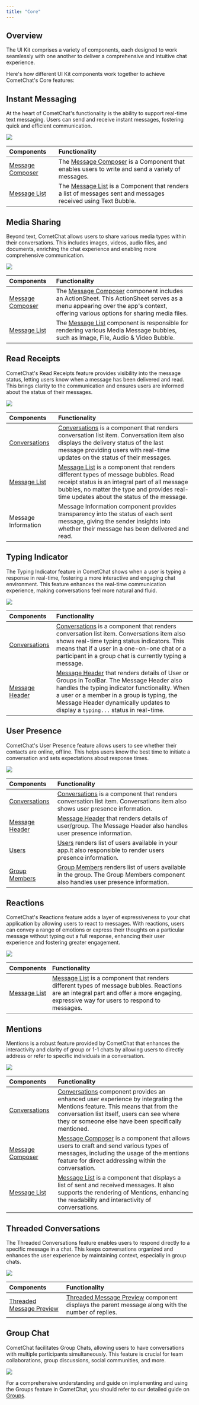 ```yaml
---
title: "Core"
---
```


## Overview

The UI Kit comprises a variety of components, each designed to work seamlessly with one another to deliver a comprehensive and intuitive chat experience.

Here's how different UI Kit components work together to achieve CometChat's Core features:

## Instant Messaging

At the heart of CometChat's functionality is the ability to support real-time text messaging. Users can send and receive instant messages, fostering quick and efficient communication.

<Frame>
  <img src="/images/94312eb7-intro_web_screens-7ee27b256c54ea069273e198ec2aad4e.png" />
</Frame>

| Components                                              | Functionality                                                                                                                                    |
| :------------------------------------------------------- | :------------------------------------------------------------------------------------------------------------------------------------------------ |
| [Message Composer](/ui-kit/react/message-composer) | The [Message Composer](/ui-kit/react/message-composer) is a Component that enables users to write and send a variety of messages.           |
| [Message List](/ui-kit/react/message-list)         | The [Message List](/ui-kit/react/message-list) is a Component that renders a list of messages sent and messages received using Text Bubble. |

## Media Sharing

Beyond text, CometChat allows users to share various media types within their conversations. This includes images, videos, audio files, and documents, enriching the chat experience and enabling more comprehensive communication.

<Frame>
  <img src="/images/56d32794-feature_media_sharing_web_screens-85d19aa1d4efea1f5bfec8a718e67d1c.png" />
</Frame>

| Components                                              | Functionality                                                                                                                                                                                                        |
| :------------------------------------------------------- | :-------------------------------------------------------------------------------------------------------------------------------------------------------------------------------------------------------------------- |
| [Message Composer](/ui-kit/react/message-composer) | The [Message Composer](/ui-kit/react/message-composer) component includes an ActionSheet. This ActionSheet serves as a menu appearing over the app's context, offering various options for sharing media files. |
| [Message List](/ui-kit/react/message-list)         | The [Message List](/ui-kit/react/message-list) component is responsible for rendering various Media Message bubbles, such as Image, File, Audio & Video Bubble.                                                 |

## Read Receipts

CometChat's Read Receipts feature provides visibility into the message status, letting users know when a message has been delivered and read. This brings clarity to the communication and ensures users are informed about the status of their messages.

<Frame>
  <img src="/images/bf16bef1-feature_read_receipt_web_screens-68fddd4e39d86dfcb7d41b5e945dcdc3.png" />
</Frame>

| Components                                        | Functionality                                                                                                                                                                                                                                                      |
| :------------------------------------------------- | :------------------------------------------------------------------------------------------------------------------------------------------------------------------------------------------------------------------------------------------------------------------ |
| [Conversations](/ui-kit/react/conversations) | [Conversations](/ui-kit/react/conversations) is a component that renders conversation list item. Conversation item also displays the delivery status of the last message providing users with real-time updates on the status of their messages.              |
| [Message List](/ui-kit/react/message-list)   | [Message List](/ui-kit/react/message-list) is a component that renders different types of message bubbles. Read receipt status is an integral part of all message bubbles, no matter the type and provides real-time updates about the status of the message. |
| Message Information                               | Message Information component provides transparency into the status of each sent message, giving the sender insights into whether their message has been delivered and read.                                                                                       |

## Typing Indicator

The Typing Indicator feature in CometChat shows when a user is typing a response in real-time, fostering a more interactive and engaging chat environment. This feature enhances the real-time communication experience, making conversations feel more natural and fluid.

<Frame>
  <img src="/images/5de16f7b-feature_typing_indicator_web_screens-da2f83292de9815655d0b5b0ff6fef6f.png" />
</Frame>

| Components                                          | Functionality                                                                                                                                                                                                                                                                                                 |
| :--------------------------------------------------- | :------------------------------------------------------------------------------------------------------------------------------------------------------------------------------------------------------------------------------------------------------------------------------------------------------------- |
| [Conversations](/ui-kit/react/conversations)   | [Conversations](/ui-kit/react/conversations) is a component that renders conversation list item. Conversations item also shows real-time typing status indicators. This means that if a user in a one-on-one chat or a participant in a group chat is currently typing a message.                        |
| [Message Header](/ui-kit/react/message-header) | [Message Header](/ui-kit/react/message-header) that renders details of User or Groups in ToolBar. The Message Header also handles the typing indicator functionality. When a user or a member in a group is typing, the Message Header dynamically updates to display a `typing...` status in real-time. |

## User Presence

CometChat's User Presence feature allows users to see whether their contacts are online, offline. This helps users know the best time to initiate a conversation and sets expectations about response times.

<Frame>
  <img src="/images/dc91a3ce-feature_status_indicator_web_screens-b7e131fd1b9b8b61db986a037c711e06.png" />
</Frame>

| Components                                          | Functionality                                                                                                                                                       |
| :--------------------------------------------------- | :------------------------------------------------------------------------------------------------------------------------------------------------------------------- |
| [Conversations](/ui-kit/react/conversations)   | [Conversations](/ui-kit/react/conversations) is a component that renders conversation list item. Conversations item also shows user presence information.      |
| [Message Header](/ui-kit/react/message-header) | [Message Header](/ui-kit/react/message-header) that renders details of user/group. The Message Header also handles user presence information.                  |
| [Users](/ui-kit/react/users)                   | [Users](/ui-kit/react/users) renders list of users available in your app.It also responsible to render users presence information.                             |
| [Group Members](/ui-kit/react/group-members)   | [Group Members](/ui-kit/react/group-members) renders list of users available in the group. The Group Members component also handles user presence information. |

## Reactions

CometChat's Reactions feature adds a layer of expressiveness to your chat application by allowing users to react to messages. With reactions, users can convey a range of emotions or express their thoughts on a particular message without typing out a full response, enhancing their user experience and fostering greater engagement.

<Frame>
  <img src="/images/a1c1501b-reactions_web_screens-f04b4e202fdd5d9fd9c86056eed31247.png" />
</Frame>

| Components                                      | Functionality                                                                                                                                                                                                              |
| :----------------------------------------------- | :-------------------------------------------------------------------------------------------------------------------------------------------------------------------------------------------------------------------------- |
| [Message List](/ui-kit/react/message-list) | [Message List](/ui-kit/react/message-list) is a component that renders different types of message bubbles. Reactions are an integral part and offer a more engaging, expressive way for users to respond to messages. |

## Mentions

Mentions is a robust feature provided by CometChat that enhances the interactivity and clarity of group or 1-1 chats by allowing users to directly address or refer to specific individuals in a conversation.

<Frame>
  <img src="/images/a4778ade-mentions_web_screens-554df9099f110c592be8b32b750d64d2.png" />
</Frame>

| Components                                              | Functionality                                                                                                                                                                                                                                                       |
| :------------------------------------------------------- | :------------------------------------------------------------------------------------------------------------------------------------------------------------------------------------------------------------------------------------------------------------------- |
| [Conversations](/ui-kit/react/conversations)       | [Conversations](/ui-kit/react/conversations) component provides an enhanced user experience by integrating the Mentions feature. This means that from the conversation list itself, users can see where they or someone else have been specifically mentioned. |
| [Message Composer](/ui-kit/react/message-composer) | [Message Composer](/ui-kit/react/message-composer) is a component that allows users to craft and send various types of messages, including the usage of the mentions feature for direct addressing within the conversation.                                    |
| [Message List](/ui-kit/react/message-list)         | [Message List](/ui-kit/react/message-list) is a component that displays a list of sent and received messages. It also supports the rendering of Mentions, enhancing the readability and interactivity of conversations.                                        |

## Threaded Conversations

The Threaded Conversations feature enables users to respond directly to a specific message in a chat. This keeps conversations organized and enhances the user experience by maintaining context, especially in group chats.

<Frame>
  <img src="/images/c61ec9db-threaded_conversations-3aa9e480dfcc47159d393052f19f313f.png" />
</Frame>

| Components                                                              | Functionality                                                                                                                                   |
| :----------------------------------------------------------------------- | :----------------------------------------------------------------------------------------------------------------------------------------------- |
| [Threaded Message Preview](/ui-kit/react/threaded-message-preview) | [Threaded Message Preview](/ui-kit/react/threaded-message-preview) component displays the parent message along with the number of replies. |

## Group Chat

CometChat facilitates Group Chats, allowing users to have conversations with multiple participants simultaneously. This feature is crucial for team collaborations, group discussions, social communities, and more.

<Frame>
  <img src="/images/f42ad8d3-group_chat_web_screens-c9204e4c244ca55a7ffe6c9498299625.png" />
</Frame>

For a comprehensive understanding and guide on implementing and using the Groups feature in CometChat, you should refer to our detailed guide on [Groups](/ui-kit/react/groups).
